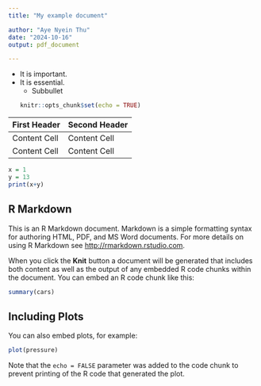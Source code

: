 ```yaml
---
title: "My example document"

author: "Aye Nyein Thu"
date: "2024-10-16"
output: pdf_document

---
```

\listoffigures

* It is important. 
* It is essential. 
  * Subbullet 
```r
knitr::opts_chunk$set(echo = TRUE)
```


First Header  | Second Header
------------- | -------------
Content Cell  | Content Cell
Content Cell  | Content Cell

```r
x = 1
y = 13
print(x+y)
```

## R Markdown

This is an R Markdown document. Markdown is a simple formatting syntax for authoring HTML, PDF, and MS Word documents. For more details on using R Markdown see <http://rmarkdown.rstudio.com>.

When you click the **Knit** button a document will be generated that includes both content as well as the output of any embedded R code chunks within the document. You can embed an R code chunk like this:

```r
summary(cars)
```

## Including Plots

You can also embed plots, for example:

```r
plot(pressure)
```

Note that the `echo = FALSE` parameter was added to the code chunk to prevent printing of the R code that generated the plot.
